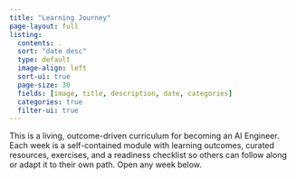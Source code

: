 ```yaml
---
title: "Learning Journey"
page-layout: full
listing:
  contents: .
  sort: "date desc"
  type: default
  image-align: left
  sort-ui: true
  page-size: 30
  fields: [image, title, description, date, categories]
  categories: true
  filter-ui: true
---
```


This is a living, outcome-driven curriculum for becoming an AI Engineer. Each week is a self-contained module with learning outcomes, curated resources, exercises, and a readiness checklist so others can follow along or adapt it to their own path. Open any week below.


